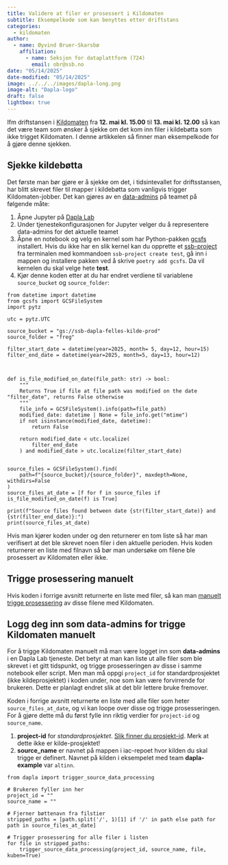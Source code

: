 ```yaml
---
title: Validere at filer er prosessert i Kildomaten
subtitle: Eksempelkode som kan benyttes etter driftstans 
categories:
  - kildomaten
author:
  - name: Øyvind Bruer-Skarsbø
    affiliation: 
      - name: Seksjon for dataplattform (724)
        email: obr@ssb.no
date: "05/14/2025"
date-modified: "05/14/2025"
image: ../../../images/dapla-long.png
image-alt: "Dapla-logo"
draft: false
lightbox: true
---
```


Ifm driftstansen i [Kildomaten](../../../statistikkere/kildomaten.qmd) fra **12. mai kl. 15.00** til **13. mai kl. 12.00** så kan det være team som ønsker å sjekke om det kom inn filer i kildebøtta som ikke trigget Kildomaten. I denne artikkelen så finner man eksempelkode for å gjøre denne sjekken. 

## Sjekke kildebøtta

Det første man bør gjøre er å sjekke om det, i tidsintevallet for driftsstansen, har blitt skrevet filer til mapper i kildebøtta som vanligvis trigger Kildomaten-jobber. Det kan gjøres av en [data-admins](../../../statistikkere/hva-er-dapla-team.qmd#data-admins) på teamet på følgende måte:

1. Åpne Jupyter på [Dapla Lab](https://lab.dapla.ssb.no/)
2. Under tjenestekonfigurasjonen for Jupyter velger du å representere data-admins for det aktuelle teamet
3. Åpne en notebook og velg en kernel som har Python-pakken [gcsfs](https://pypi.org/project/gcsfs/) installert. Hvis du ikke har en slik kernel kan du opprette et [ssb-project](../../../statistikkere/ssb-project.qmd) fra terminalen med kommandoen `ssb-project create test`, gå inn i mappen og installere pakken ved å skrive `poetry add gcsfs`. Da vil kernelen du skal velge hete **test**.
4. Kjør denne koden etter at du har endret verdiene til variablene `source_bucket` og `source_folder`:  
```.python
from datetime import datetime
from gcsfs import GCSFileSystem
import pytz

utc = pytz.UTC

source_bucket = "gs://ssb-dapla-felles-kilde-prod"
source_folder = "freg"

filter_start_date = datetime(year=2025, month= 5, day=12, hour=15)
filter_end_date = datetime(year=2025, month=5, day=13, hour=12)



def is_file_modified_on_date(file_path: str) -> bool:
    """
    Returns True if file at file path was modified on the date "filter_date", returns False otherwise
    """
    file_info = GCSFileSystem().info(path=file_path)
    modified_date: datetime | None = file_info.get("mtime")
    if not isinstance(modified_date, datetime):
        return False

    return modified_date < utc.localize(
        filter_end_date
    ) and modified_date > utc.localize(filter_start_date)


source_files = GCSFileSystem().find(
    path=f"{source_bucket}/{source_folder}", maxdepth=None, withdirs=False
)
source_files_at_date = [f for f in source_files if is_file_modified_on_date(f) is True]

print(f"Source files found between date {str(filter_start_date)} and {str(filter_end_date)}:")
print(source_files_at_date)
```

Hvis man kjører koden under og den returnerer en tom liste så har man verifisert at det ble skrevet noen filer i den aktuelle perioden. Hvis koden returnerer en liste med filnavn så bør man undersøke om filene ble prosessert av Kildomaten eller ikke.

## Trigge prosessering manuelt

Hvis koden i forrige avsnitt returnerte en liste med filer, så kan man [manuelt trigge prosessering](../../../statistikkere/kildomaten.qmd#trigge-kilde-manuelt) av disse filene med Kildomaten.

::: {.callout-important}
## Logg deg inn som data-admins for trigge Kildomaten manuelt

For å trigge Kildomaten manuelt må man være logget inn som **data-admins** i en Dapla Lab tjeneste. Det betyr at man kan liste ut alle filer som ble skrevet i et gitt tidspunkt, og trigge prosesseringen av disse i samme notebook eller script. Men man må oppgi `project_id` for standardprosjektet (ikke kildeprosjektet) i koden under, noe som kan være forvirrende for brukeren. Dette er planlagt endret slik at det blir lettere bruke fremover.   
:::


Koden i forrige avsnitt returnerte en liste med alle filer som heter `source_files_at_date`, og vi kan loope over disse og trigge prosesseringen. For å gjøre dette må du først fylle inn riktig verdier for `project-id` og `source_name`. 

1. **project-id** for *standardprosjektet*. [Slik finner du prosjekt-id](../../../faq.qmd#hvordan-finner-jeg-et-google-prosjekt-sin-prosjekt-id). Merk at dette ikke er kilde-prosjektet!
2. **source_name** er navnet på mappen i iac-repoet hvor kilden du skal trigge er definert. Navnet på kilden i eksempelet med team **dapla-example** var  `altinn`. 

```.python
from dapla import trigger_source_data_processing

# Brukeren fyller inn her
project_id = ""
source_name = ""

# Fjerner bøttenavn fra filstier
stripped_paths = [path.split('/', 1)[1] if '/' in path else path for path in source_files_at_date]

# Trigger prosessering for alle filer i listen
for file in stripped_paths:
    trigger_source_data_processing(project_id, source_name, file, kuben=True)
```

